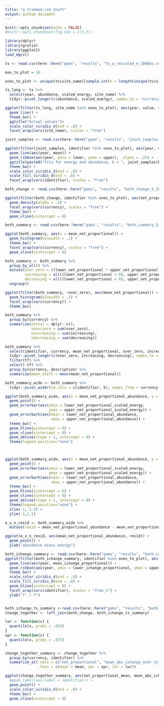 ```yaml
---
title: "a trimmed-ish draft"
output: github_document
---
```


```r
knitr::opts_chunk$set(echo = FALSE)
#knitr::opts_chunk$set(fig.dim = c(5,3))

library(dplyr)
library(gratia)
library(ggplot2)
load_mgcv()

ts <- read.csv(here::here("gams", "results", "ts_w_rescaled_e_100bbs.csv"))
```

```r


max_to_plot = 16

ones_to_plot <- unique(ts$site_name)[sample.int(n = length(unique(ts$site_name)), size = max_to_plot, replace = F)]

ts_long <- ts %>%
  select(year, abundance, scaled_energy, site_name) %>%
  tidyr::pivot_longer(c(abundance, scaled_energy), names_to = "currency", values_to = "value")

ggplot(filter(ts_long, site_name %in% ones_to_plot), aes(year, value, color= currency)) +
  geom_line() +
  theme_bw() +
  ggtitle("Actual values")+
  scale_color_viridis_d(end = .8) +
  facet_wrap(vars(site_name), scales = "free")
```

```r
joint_samples <- read.csv(here::here("gams", "results", "joint_samples_5_100bbs.csv"))

ggplot(filter(joint_samples, identifier %in% ones_to_plot), aes(year, mean, color = currency, fill = currency)) +
  geom_line(aes(year, mean)) +
  geom_ribbon(aes(year, ymin = lower, ymax = upper),  alpha = .25) +
  ggtitle(paste0("Fits for energy and abundance, k = ", joint_samples$k[1])) +
  theme_bw() +
  scale_color_viridis_d(end = .8) +
  scale_fill_viridis_d(end = .8) + 
  facet_wrap(vars(identifier), scales = "free")
```

```r

both_change <- read.csv(here::here("gams", "results", "both_change_5_100bbs.csv"))

ggplot(filter(both_change, identifier %in% ones_to_plot), aes(net_proportional,color = identifier, fill = identifier)) +
  geom_density(alpha = .4) +
  facet_wrap(vars(currency), scales = "free") +
  theme_bw() +
  geom_vline(xintercept = 0)

```

```r
both_summary <- read.csv(here::here("gams", "results", "both_summary_5_100bbs.csv"))

ggplot(both_summary, aes(x = mean_net_proportional)) +
  geom_histogram(binwidth = .1) +
  theme_bw() +
  facet_wrap(vars(currency), scales = "free") +
  geom_vline(xintercept = 0)

both_summary <- both_summary %>%
  group_by_all() %>%
  mutate(over_zero = ((lower_net_proportional * upper_net_proportional) < 0),
         increasing = all((lower_net_proportional > 0), upper_net_proportional > 0),
         decreasing = all((lower_net_proportional < 0), upper_net_proportional < 0)) %>%
  ungroup()

ggplot(filter(both_summary, !over_zero), aes(mean_net_proportional)) +
  geom_histogram(binwidth = .1) +
  facet_wrap(vars(currency)) +
  theme_bw()

both_summary %>%
  group_by(currency) %>%
  summarize(ntotal = dplyr::n(),
            noverzero = sum(over_zero),
            nincreasing = sum(increasing),
            ndecreasing = sum(decreasing))

both_summary %>%
  select(identifier, currency, mean_net_proportional, over_zero, increasing, decreasing) %>%
  tidyr::pivot_longer(c(over_zero, increasing, decreasing), names_to = "description", values_to = "tf") %>%
  filter(tf) %>%
  select(-tf) %>%
  group_by(currency, description) %>%
  summarize(mean_shift = mean(mean_net_proportional))

```

```r
both_summary_wide <- both_summary %>%
  tidyr::pivot_wider(id_cols = c(identifier, k), names_from = currency, values_from = c(mean_net_proportional, lower_net_proportional, upper_net_proportional))

ggplot(both_summary_wide, aes(x = mean_net_proportional_abundance, y = mean_net_proportional_scaled_energy, color = identifier)) +
  geom_point() +
  geom_errorbar(aes(ymin = lower_net_proportional_scaled_energy,
                    ymax = upper_net_proportional_scaled_energy)) +
  geom_errorbarh(aes(xmin = lower_net_proportional_abundance,
                     xmax = upper_net_proportional_abundance)) +
  theme_bw() +
  geom_hline(yintercept = 0) +
  geom_vline(xintercept = 0) + 
  geom_abline(slope = 1, intercept = 0) +
  theme(legend.position="none")



ggplot(both_summary_wide, aes(x = mean_net_proportional_abundance, y = mean_net_proportional_scaled_energy, color = identifier)) +
  geom_point() +
  geom_errorbar(aes(ymin = lower_net_proportional_scaled_energy,
                    ymax = upper_net_proportional_scaled_energy)) +
  geom_errorbarh(aes(xmin = lower_net_proportional_abundance,
                     xmax = upper_net_proportional_abundance)) +
  theme_bw() +
  geom_hline(yintercept = 0) +
  geom_vline(xintercept = 0) + 
  geom_abline(slope = 1, intercept = 0) +
  theme(legend.position="none") +
  xlim(-1, 1.5) +
  ylim(-1,1.5)
```

```r

e_v_n_resid <- both_summary_wide %>%
  mutate(resid = mean_net_proportional_abundance - mean_net_proportional_scaled_energy)

ggplot(e_v_n_resid, aes(mean_net_proportional_abundance, resid)) +
  geom_point() +
  ylab("abundance minus energy")

```

```r
both_ichange_summary <- read.csv(here::here("gams", "results", "both_ichange_summary_5_100bbs.csv"))
ggplot(filter(both_ichange_summary, identifier %in% ones_to_plot), aes(year, mean_ichange_proportional, color = currency, fill = currency)) +
  geom_line(aes(year, mean_ichange_proportional)) +
  geom_ribbon(aes(year, ymin = lower_ichange_proportional, ymax = upper_ichange_proportional),  alpha = .25) +
  theme_bw() +
  scale_color_viridis_d(end = .8) +
  scale_fill_viridis_d(end = .8) +
  geom_hline(yintercept = 0) +
  facet_wrap(vars(identifier), scales = "free_x") +
  ylab("f' / f")


both_ichange_ts_summary <-read.csv(here::here("gams", "results", "both_ichange_ts_summary_5_100bbs.csv"))
change_together <- left_join(both_change, both_ichange_ts_summary)

lwr <- function(x) {
  quantile(x, probs = .025)
}
upr <- function(x) {
  quantile(x, probs = .975)
}

change_together_summary <- change_together %>%
  group_by(currency, identifier) %>%
  summarize_at(.vars = c("net_proportional", "mean_abs_ichange_over_ts"),
               .funs = c(mean = mean, upr = upr, lwr = lwr))

ggplot(change_together_summary, aes(net_proportional_mean, mean_abs_ichange_over_ts_mean, color = currency)) +
  #geom_label(aes(label = identifier)) +  
  geom_point() +
  scale_color_viridis_d(end = .8) +
  theme_bw() +
  geom_vline(xintercept = 0)

```


